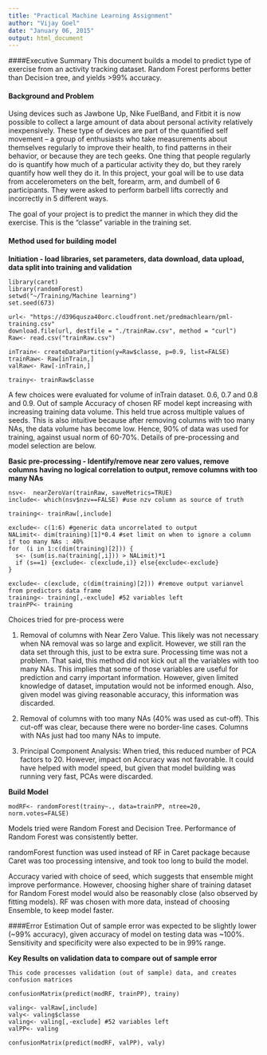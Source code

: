 ```yaml
---
title: "Practical Machine Learning Assignment"
author: "Vijay Goel"
date: "January 06, 2015"
output: html_document
---
```

####Executive Summary
This document builds a model to predict type of exercise from an activity tracking dataset. Random Forest performs better than Decision tree, and yields >99% accuracy.

#### Background and Problem
Using devices such as Jawbone Up, Nike FuelBand, and Fitbit it is now possible to collect a large amount of data about personal activity relatively inexpensively. These type of devices are part of the quantified self movement – a group of enthusiasts who take measurements about themselves regularly to improve their health, to find patterns in their behavior, or because they are tech geeks. One thing that people regularly do is quantify how much of a particular activity they do, but they rarely quantify how well they do it. In this project, your goal will be to use data from accelerometers on the belt, forearm, arm, and dumbell of 6 participants. They were asked to perform barbell lifts correctly and incorrectly in 5 different ways.

The goal of your project is to predict the manner in which they did the exercise. This is the "classe" variable in the training set.

#### Method used for building model
**Initiation - load libraries, set parameters, data download, data upload, data split into training and validation**
```
library(caret)
library(randomForest)
setwd("~/Training/Machine learning")
set.seed(673)

url<- "https://d396qusza40orc.cloudfront.net/predmachlearn/pml-training.csv"
download.file(url, destfile = "./trainRaw.csv", method = "curl")
Raw<- read.csv("trainRaw.csv")

inTrain<- createDataPartition(y=Raw$classe, p=0.9, list=FALSE)
trainRaw<- Raw[inTrain,]
valRaw<- Raw[-inTrain,]

trainy<- trainRaw$classe

```

A few choices were evaluated for volume of inTrain dataset. 0.6, 0.7 and  0.8 and 0.9. Out of sample Accuracy of chosen RF model kept increasing with increasing training data volume. This held true across multiple values of seeds. This is also intuitive because after removing columns with too many NAs, the data volume has become low. Hence, 90% of data was used for training, against usual norm of 60-70%. Details of pre-processing and model selection are below. 


**Basic pre-processing - Identify/remove near zero values, remove columns having no logical correlation to output, remove columns with too many NAs**
```
nsv<-  nearZeroVar(trainRaw, saveMetrics=TRUE)
include<- which(nsv$nzv==FALSE) #use nzv column as source of truth

training<- trainRaw[,include]

exclude<- c(1:6) #generic data uncorrelated to output
NALimit<- dim(training)[1]*0.4 #set limit on when to ignore a column if too many NAs : 40%
for  (i in 1:c(dim(training)[2])) {
  s<- (sum(is.na(training[,i])) > NALimit)*1
  if (s==1) {exclude<- c(exclude,i)} else{exclude<-exclude}
}

exclude<- c(exclude, c(dim(training)[2])) #remove output varianvel from predictors data frame
training<- training[,-exclude] #52 variables left
trainPP<- training

```
Choices tried for pre-process were 

1. Removal of columns with Near Zero Value. This likely was not necessary when NA removal was so large and explicit. However, we still ran the data set through this, just to be extra sure. Processing time was not a problem. That said, this method did not kick out all the variables with too many NAs. This implies that some of those variables are useful for prediction and carry important information. However, given limited knowledge of dataset, imputation would not be informed enough. Also, given model was giving reasonable accuracy, this information was discarded.

2. Removal of columns with too many NAs (40% was used as cut-off). This cut-off was clear, because there were no border-line cases. Columns with NAs just had too many NAs to impute.

3. Principal Component Analysis: When tried, this reduced number of PCA factors to 20. However, impact on Accuracy was not favorable. It could have helped with model speed, but given that model building was running very fast, PCAs were discarded.

**Build Model**
```
modRF<- randomForest(trainy~., data=trainPP, ntree=20, norm.votes=FALSE)

```
Models tried were Random Forest and Decision Tree. Performance of Random Forest was consistently better. 

randomForest function was used instead of RF in Caret package because Caret was too processing intensive, and took too long to build the model.

Accuracy varied with choice of seed, which suggests that ensemble might improve performance. However, choosing higher share of training dataset for Random Forest model would also be reasonably close (also observed by fitting models). RF was chosen with more data, instead of choosing Ensemble, to keep model faster.

####Error Estimation
Out of sample error was expected to be slightly lower (~99% accuracy), given accuracy of model on testing data was ~100%. Sensitivity and specificity were also expected to be in 99% range.

**Key Results on validation data to compare out of sample error**
```
This code processes validation (out of sample) data, and creates confusion matrices

confusionMatrix(predict(modRF, trainPP), trainy)

valing<- valRaw[,include]
valy<- valing$classe
valing<- valing[,-exclude] #52 variables left
valPP<- valing

confusionMatrix(predict(modRF, valPP), valy)

```